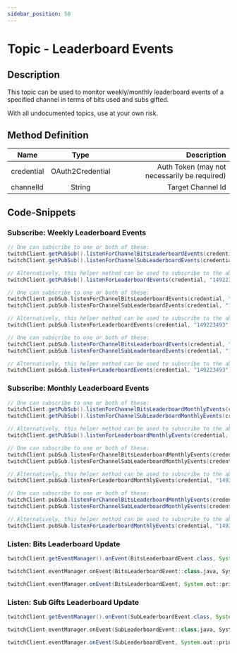 ```yaml
---
sidebar_position: 50
---
```



# Topic - Leaderboard Events

## Description

This topic can be used to monitor weekly/monthly leaderboard events of a specified channel in terms of bits used and subs gifted.

With all undocumented topics, use at your own risk.

## Method Definition

| Name          | Type      | Description  |
| ------------- |:---------:| -----------------:|
| credential | OAuth2Credential | Auth Token (may not necessarily be required) |
| channelId | String | Target Channel Id |

## Code-Snippets

### Subscribe: Weekly Leaderboard Events

<Tabs groupId="code">
<TabItem value="java" label="Java">

```java
// One can subscribe to one or both of these:
twitchClient.getPubSub().listenForChannelBitsLeaderboardEvents(credential, "149223493");
twitchClient.getPubSub().listenForChannelSubLeaderboardEvents(credential, "149223493");

// Alternatively, this helper method can be used to subscribe to the above two topics in one line:
twitchClient.getPubSub().listenForLeaderboardEvents(credential, "149223493");
```

</TabItem>
<TabItem value="kotlin" label="Kotlin">

```kotlin
// One can subscribe to one or both of these:
twitchClient.pubSub.listenForChannelBitsLeaderboardEvents(credential, "149223493");
twitchClient.pubSub.listenForChannelSubLeaderboardEvents(credential, "149223493");

// Alternatively, this helper method can be used to subscribe to the above two topics in one line:
twitchClient.pubSub.listenForLeaderboardEvents(credential, "149223493");
```

</TabItem>
<TabItem value="groovy" label="Groovy">

```groovy
// One can subscribe to one or both of these:
twitchClient.pubSub.listenForChannelBitsLeaderboardEvents(credential, "149223493");
twitchClient.pubSub.listenForChannelSubLeaderboardEvents(credential, "149223493");

// Alternatively, this helper method can be used to subscribe to the above two topics in one line:
twitchClient.pubSub.listenForLeaderboardEvents(credential, "149223493");
```

</TabItem>
</Tabs>

### Subscribe: Monthly Leaderboard Events

<Tabs groupId="code">
<TabItem value="java" label="Java">

```java
// One can subscribe to one or both of these:
twitchClient.getPubSub().listenForChannelBitsLeaderboardMonthlyEvents(credential, "149223493");
twitchClient.getPubSub().listenForChannelSubLeaderboardMonthlyEvents(credential, "149223493");

// Alternatively, this helper method can be used to subscribe to the above two topics in one line:
twitchClient.getPubSub().listenForLeaderboardMonthlyEvents(credential, "149223493");
```

</TabItem>
<TabItem value="kotlin" label="Kotlin">

```kotlin
// One can subscribe to one or both of these:
twitchClient.pubSub.listenForChannelBitsLeaderboardMonthlyEvents(credential, "149223493");
twitchClient.pubSub.listenForChannelSubLeaderboardMonthlyEvents(credential, "149223493");

// Alternatively, this helper method can be used to subscribe to the above two topics in one line:
twitchClient.pubSub.listenForLeaderboardMonthlyEvents(credential, "149223493");
```

</TabItem>
<TabItem value="groovy" label="Groovy">

```groovy
// One can subscribe to one or both of these:
twitchClient.pubSub.listenForChannelBitsLeaderboardMonthlyEvents(credential, "149223493");
twitchClient.pubSub.listenForChannelSubLeaderboardMonthlyEvents(credential, "149223493");

// Alternatively, this helper method can be used to subscribe to the above two topics in one line:
twitchClient.pubSub.listenForLeaderboardMonthlyEvents(credential, "149223493");
```

</TabItem>
</Tabs>

### Listen: Bits Leaderboard Update

<Tabs groupId="code">
<TabItem value="java" label="Java">

```java
twitchClient.getEventManager().onEvent(BitsLeaderboardEvent.class, System.out::println);
```

</TabItem>
<TabItem value="kotlin" label="Kotlin">

```kotlin
twitchClient.eventManager.onEvent(BitsLeaderboardEvent::class.java, System.out::println)
```

</TabItem>
<TabItem value="groovy" label="Groovy">

```groovy
twitchClient.eventManager.onEvent(BitsLeaderboardEvent, System.out::println)
```

</TabItem>
</Tabs>

### Listen: Sub Gifts Leaderboard Update

<Tabs groupId="code">
<TabItem value="java" label="Java">

```java
twitchClient.getEventManager().onEvent(SubLeaderboardEvent.class, System.out::println);
```

</TabItem>
<TabItem value="kotlin" label="Kotlin">

```kotlin
twitchClient.eventManager.onEvent(SubLeaderboardEvent::class.java, System.out::println)
```

</TabItem>
<TabItem value="groovy" label="Groovy">

```groovy
twitchClient.eventManager.onEvent(SubLeaderboardEvent, System.out::println)
```

</TabItem>
</Tabs>
